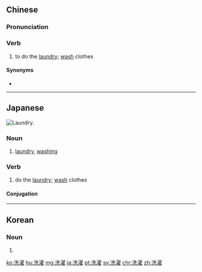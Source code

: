 ==Chinese==
{{zh-forms}}

===Pronunciation===
{{zh-pron
|m=xǐzhuó
|c=sai2 zok6
|cat=v
}}

===Verb===
{{zh-verb}}

# to do the [[laundry]]; [[wash]] clothes

====Synonyms====
* {{zh-l|洗衣}}

----

==Japanese==
[[File:Wasmand.jpg|thumb|Laundry.]]
{{ja-kanjitab|せん|たく|yomi=on}}

===Noun===
{{ja-noun|せんたく}}

# [[laundry]], [[washing]]

===Verb===
{{ja-verb-suru|せんたく}}

# do the [[laundry]]; [[wash]] clothes

====Conjugation====
{{ja-suru|せんたく}}

----

==Korean==
{{ko-hanjatab}}

===Noun===
{{ko-noun|hj|hangeul=세탁}}

# {{hanja form of|세탁|[[laundry]], [[washing]]}}

[[ko:洗濯]]
[[hu:洗濯]]
[[mg:洗濯]]
[[ja:洗濯]]
[[pt:洗濯]]
[[sv:洗濯]]
[[chr:洗濯]]
[[zh:洗濯]]